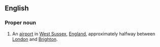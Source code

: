 ==English==
{{wikipedia}}

===Proper noun===
{{en-proper noun}}

# An [[airport]] in [[West Sussex]], [[England]], approximately halfway between [[London]] and [[Brighton]].

{{C|en|England}}